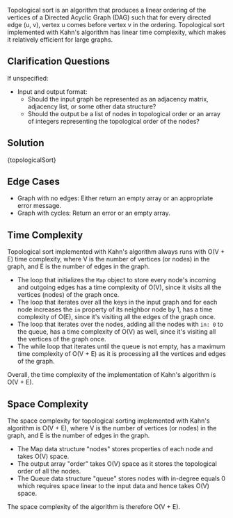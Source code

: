 

Topological sort is an algorithm that produces a linear ordering of the vertices of a Directed Acyclic Graph (DAG) such that for every directed edge (u, v), vertex u comes before vertex v in the ordering. Topological sort implemented with Kahn's algorithm has linear time complexity, which makes it relatively efficient for large graphs.

## Clarification Questions

If unspecified:

- Input and output format:
  - Should the input graph be represented as an adjacency matrix, adjacency list, or some other data structure?
  - Should the output be a list of nodes in topological order or an array of integers representing the topological order of the nodes?

## Solution

<MDXCodeBlock>{topologicalSort}</MDXCodeBlock>

## Edge Cases

- Graph with no edges: Either return an empty array or an appropriate error message.
- Graph with cycles: Return an error or an empty array.

## Time Complexity

Topological sort implemented with Kahn's algorithm always runs with O(V + E) time complexity, where V is the number of vertices (or nodes) in the graph, and E is the number of edges in the graph.

- The loop that initializes the `Map` object to store every node's incoming and outgoing edges has a time complexity of O(V), since it visits all the vertices (nodes) of the graph once.
- The loop that iterates over all the keys in the input graph and for each node increases the `in` property of its neighbor node by 1, has a time complexity of O(E), since it's visiting all the edges of the graph once.
- The loop that iterates over the nodes, adding all the nodes with `in: 0` to the queue, has a time complexity of O(V) as well, since it's visiting all the vertices of the graph once.
- The while loop that iterates until the queue is not empty, has a maximum time complexity of O(V + E) as it is processing all the vertices and edges of the graph.

Overall, the time complexity of the implementation of Kahn's algorithm is O(V + E).

## Space Complexity

The space complexity for topological sorting implemented with Kahn's algorithm is O(V + E), where V is the number of vertices (or nodes) in the graph, and E is the number of edges in the graph.

- The Map data structure "nodes" stores properties of each node and takes O(V) space.
- The output array "order" takes O(V) space as it stores the topological order of all the nodes.
- The Queue data structure "queue" stores nodes with in-degree equals 0 which requires space linear to the input data and hence takes O(V) space.

The space complexity of the algorithm is therefore O(V + E).
